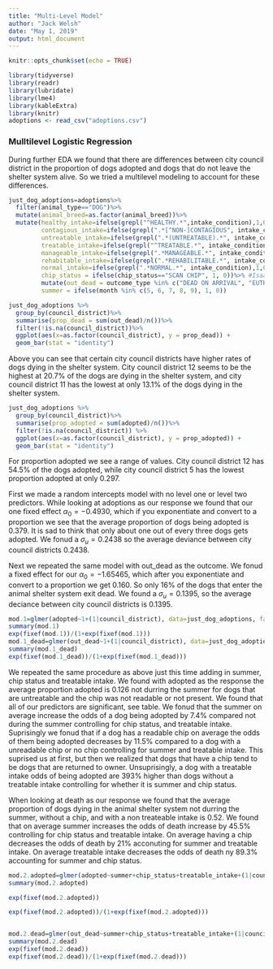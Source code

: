 ```yaml
---
title: "Multi-Level Model"
author: "Jack Welsh"
date: "May 1, 2019"
output: html_document
---
```


```r
knitr::opts_chunk$set(echo = TRUE)
```


```r
library(tidyverse)
library(readr)
library(lubridate)
library(lme4)
library(kableExtra)
library(knitr)
adoptions <- read_csv("adoptions.csv")
```

### Mulltilevel Logistic Regression

During further EDA we found that there are differences between city council district in the proportion of dogs adopted and dogs that do not leave the shelter system alive. So we tried a multilevel modeling to account for these differences. 

```r
just_dog_adoptions=adoptions%>%
  filter(animal_type=="DOG")%>%
  mutate(animal_breed=as.factor(animal_breed))%>%
  mutate(healthy_intake=ifelse(grepl("^HEALTHY.*",intake_condition),1,0),
         contagious_intake=ifelse(grepl(".*[^NON-]CONTAGIOUS", intake_condition),1,0),
         untreatable_intake=ifelse(grepl(".*(UNTREATABLE).*", intake_condition),1,0),
         treatable_intake=ifelse(grepl("^TREATABLE.*", intake_condition),1,0),
         manageable_intake=ifelse(grepl(".*MANAGEABLE.*", intake_condition),1,0),
         rehabitable_intake=ifelse(grepl(".*REHABILITABLE.*", intake_condition),1,0),
         normal_intake=ifelse(grepl(".*NORMAL.*", intake_condition),1,0),
         chip_status = ifelse(chip_status=="SCAN CHIP", 1, 0))%>% #Isaac added this just to see how models change
         mutate(out_dead = outcome_type %in% c("DEAD ON ARRIVAL", "EUTHANIZED", "DIED"),
         summer = ifelse(month %in% c(5, 6, 7, 8, 9), 1, 0))
```


```r
just_dog_adoptions %>%
  group_by(council_district)%>%
  summarise(prop_dead = sum(out_dead)/n())%>%
  filter(!is.na(council_district))%>%
  ggplot(aes(x=as.factor(council_district), y = prop_dead)) +
  geom_bar(stat = "identity")
```


Above you can see that certain city council districts have higher rates of dogs dying in the shelter system. City council district 12 seems to be the highest at 20.7% of the dogs are dying in the shelter system, and city council district 11 has the lowest at only 13.1% of the dogs dying in the shelter system.

```r
just_dog_adoptions %>%
  group_by(council_district)%>%
  summarise(prop_adopted = sum(adopted)/n())%>%
  filter(!is.na(council_district)) %>%
  ggplot(aes(x=as.factor(council_district), y = prop_adopted)) +
  geom_bar(stat = "identity")
```

For proportion adopted we see a range of values. City council district 12 has 54.5% of the dogs adopted, while city council district 5 has the lowest proportion adopted at only 0.297. 


First we made a random intercepts model with no level one or level two predictors. While looking at adoptions as our response we found that our one fixed effect $\alpha_0=-0.4930$, which if you exponentiate and convert to a proportion we see that the average proportion of dogs being adopted is 0.379. It is sad to think that only about one out of every three dogs gets adopted. We fonud a $\sigma_u=0.2438$ so the average deviance between city council districts 0.2438. 

Next we repeated the same model with out_dead as the outcome. We fonud a fixed effect for our $\alpha_0=-1.65465$, which after you exponentiate and convert to a proportion we get 0.160. So only 16% of the dogs that enter the animal shelter system exit dead. We found a $\sigma_u=0.1395$, so the average deciance between city council districts is 0.1395. 

```r
mod.1=glmer(adopted~1+(1|council_district), data=just_dog_adoptions, family = "binomial")
summary(mod.1)
exp(fixef(mod.1))/(1+exp(fixef(mod.1)))
mod.1_dead=glmer(out_dead~1+(1|council_district), data=just_dog_adoptions, family = "binomial")
summary(mod.1_dead)
exp(fixef(mod.1_dead))/(1+exp(fixef(mod.1_dead)))
```


We repeated the same procedure as above just this time adding in summer, chip status and treatable intake. We found with adopted as the response the average proportion adopted is 0.126 not durring the summer for dogs that are untreatable and the chip was not readable or not present. We found that all of our predictors are significant, see table. We fonud that the summer on average increase the odds of a dog being adopted by 7.4% compared not during the summer controlling for chip status, and treatable intake. Suprisingly we fonud that if a dog has a readable chip on average the odds of them being adopted decreases by 11.5% compared to a dog with a unreadable chip or no chip controlling for summer and treatable intake. This suprised us at first, but then we realized that dogs that have a chip tend to be dogs that are returned to owner. Unsuprisingly, a dog with a treatable intake odds of being adopted are 393% higher than dogs without a treatable intake controlling for whether it is summer and chip status. 

When looking at death as our response we found that the average proportion of dogs dying in the animal shelter system not durring the summer, without a chip, and with a non treateable intake is 0.52. We found that on average summer increases the odds of death increase by 45.5% controlling for chip status and treatable intake. On average having a chip decreases the odds of death by 21% acconuting for summer and treatable intake. On average treatable intake decreases the odds of death ny 89.3% accounting for summer and chip status. 


```r
mod.2.adopted=glmer(adopted~summer+chip_status+treatable_intake+(1|council_district), data=just_dog_adoptions, family = "binomial")
summary(mod.2.adopted)

exp(fixef(mod.2.adopted))

exp(fixef(mod.2.adopted))/(1+exp(fixef(mod.2.adopted)))


mod.2.dead=glmer(out_dead~summer+chip_status+treatable_intake+(1|council_district), data=just_dog_adoptions, family = "binomial")
summary(mod.2.dead)
exp(fixef(mod.2.dead))
exp(fixef(mod.2.dead))/(1+exp(fixef(mod.2.dead)))

```




